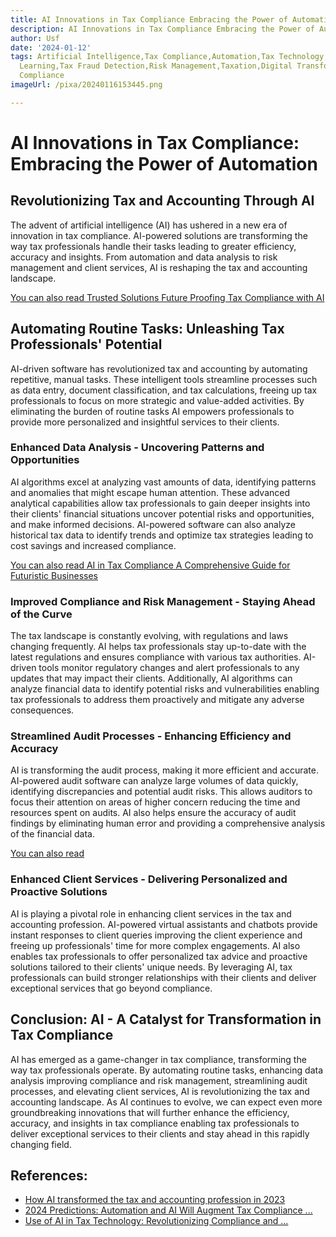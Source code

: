 ```yaml
---
title: AI Innovations in Tax Compliance Embracing the Power of Automation
description: AI Innovations in Tax Compliance Embracing the Power of Automation
author: Usf
date: '2024-01-12'
tags: Artificial Intelligence,Tax Compliance,Automation,Tax Technology,Data Analysis,Machine
  Learning,Tax Fraud Detection,Risk Management,Taxation,Digital Transformation,Regulatory
  Compliance
imageUrl: /pixa/20240116153445.png

---
```

# AI  Innovations in Tax Compliance: Embracing  the Power of Automation

## Revolutionizing Tax and Accounting Through AI

The advent of artificial intelligence (AI) has ushered in a new era of innovation in  tax compliance. AI-powered solutions are  transforming the way tax professionals  handle their tasks leading to greater efficiency, accuracy and insights. From automation and data analysis to risk management and client services, AI is reshaping the tax  and accounting landscape.

[You  can also read Trusted Solutions Future Proofing Tax Compliance with  AI](Trusted%20Solutions%20Future%20Proofing%20Tax%20Compliance%20with%20AI)


## Automating Routine Tasks: Unleashing Tax Professionals' Potential

AI-driven software has  revolutionized tax and accounting  by  automating  repetitive, manual tasks. These intelligent tools streamline processes such as data entry, document classification,  and tax calculations, freeing up tax professionals to focus on more strategic and value-added activities. By eliminating the burden of routine tasks  AI empowers professionals to provide more personalized and insightful services to their clients.

### Enhanced Data Analysis - Uncovering Patterns and Opportunities

AI algorithms excel at analyzing vast amounts of data, identifying patterns and anomalies that might escape human  attention. These advanced analytical capabilities allow tax professionals to gain deeper insights into their clients' financial situations uncover potential risks and opportunities, and make informed decisions. AI-powered software can also analyze historical tax data to identify trends and optimize tax  strategies leading to cost savings and increased compliance.

[You  can also read AI in  Tax Compliance A Comprehensive Guide for Futuristic Businesses](AI%20in%20Tax%20Compliance%20A%20Comprehensive%20Guide%20for%20Futuristic%20Businesses)


### Improved Compliance and Risk Management - Staying Ahead of the  Curve

The  tax landscape is constantly evolving, with regulations and laws changing frequently. AI helps tax professionals stay up-to-date with the latest regulations and ensures compliance with various tax authorities. AI-driven tools monitor regulatory changes  and alert professionals to any updates  that  may impact their clients. Additionally, AI algorithms can analyze financial data to identify potential risks and vulnerabilities enabling tax  professionals to  address  them proactively and mitigate any adverse  consequences.

### Streamlined Audit  Processes - Enhancing  Efficiency and Accuracy

AI  is transforming the audit process, making it more efficient and  accurate. AI-powered audit software can analyze  large volumes of data quickly, identifying discrepancies and potential audit risks. This allows auditors to focus their attention on areas of higher concern reducing the time and resources spent  on audits. AI  also helps ensure the accuracy of audit findings by eliminating human  error and providing  a comprehensive analysis  of  the  financial data.

[You can also read ]()


### Enhanced  Client Services  -  Delivering Personalized  and Proactive Solutions

AI is playing a pivotal role  in enhancing client services  in the tax and accounting profession. AI-powered virtual assistants and chatbots  provide instant responses to client queries improving the client experience and freeing up professionals' time for more  complex engagements. AI also enables tax professionals to offer personalized tax advice and proactive solutions tailored to their clients' unique  needs. By leveraging AI, tax professionals can build stronger relationships  with their clients and deliver exceptional services  that go beyond compliance.

## Conclusion: AI - A Catalyst for Transformation in Tax Compliance

AI  has emerged as a game-changer in tax compliance, transforming the way tax professionals operate. By automating routine tasks, enhancing  data analysis improving compliance and risk management, streamlining audit processes, and elevating client services, AI is revolutionizing the tax and accounting landscape. As AI continues to evolve, we can expect even  more groundbreaking innovations that will  further  enhance  the efficiency, accuracy, and insights in tax compliance enabling tax professionals to deliver exceptional services to  their clients and stay ahead in this rapidly changing field.

## References:
- [How AI transformed the tax and accounting profession in 2023](https://tax.thomsonreuters.com/blog/how-ai-transformed-the-tax-and-accounting-profession-in-2023/)
- [2024 Predictions: Automation and AI Will Augment Tax Compliance ...](https://www.cpapracticeadvisor.com/2024/01/09/2024-tax-and-technology-predictions-automation-and-artificial-intelligence-will-augment-the-tax-compliance-landscape/99904/)
- [Use of AI in Tax Technology: Revolutionizing Compliance and ...](https://www.linkedin.com/pulse/use-ai-tax-technology-revolutionizing-compliance-efficiency-mobifly)
